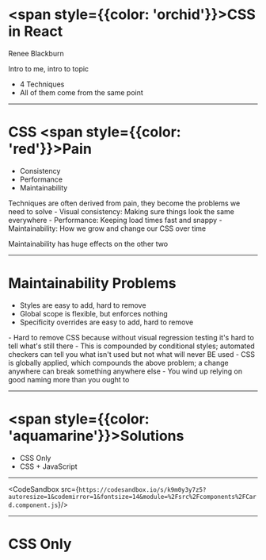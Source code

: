 

# <span style={{color: 'orchid'}}>CSS in React</span>
Renee Blackburn

<Notes>Intro to me, intro to topic
- 4 Techniques
- All of them come from the same point
</Notes>

---

# CSS <span style={{color: 'red'}}>Pain</span>

<ul>
<Appear>
    <li>Consistency</li>
    <li>Performance</li>
    <li>Maintainability</li>
</Appear>
</ul>

<Notes>
Techniques are often derived from pain, they become the problems we need to solve
- Visual consistency: Making sure things look the same everywhere
- Performance: Keeping load times fast and snappy
- Maintainability: How we grow and change our CSS over time

Maintainability has huge effects on the other two
</Notes>

---

# Maintainability Problems

<ul>
<Appear>
    <li>Styles are easy to add, hard to remove</li>
    <li>Global scope is flexible, but enforces nothing</li>
    <li>Specificity overrides are easy to add, hard to remove</li>
</Appear>
</ul>

<Notes>
- Hard to remove CSS because without visual regression testing it's hard to tell what's still there
- This is compounded by conditional styles; automated checkers can tell you what isn't used but not what will never BE used
- CSS is globally applied, which compounds the above problem; a change anywhere can break something anywhere else
- You wind up relying on good naming more than you ought to
</Notes>

---

# <span style={{color: 'aquamarine'}}>Solutions</span>

<ul>
    <li>CSS Only</li>
    <li>CSS + <span style={{color: 'khaki'}}>JavaScript</span></li>
</ul>

---

<CodeSandbox src={`https://codesandbox.io/s/k9m0y3y7z5?autoresize=1&codemirror=1&fontsize=14&module=%2Fsrc%2Fcomponents%2FCard.component.js`}/>

---

# CSS Only

